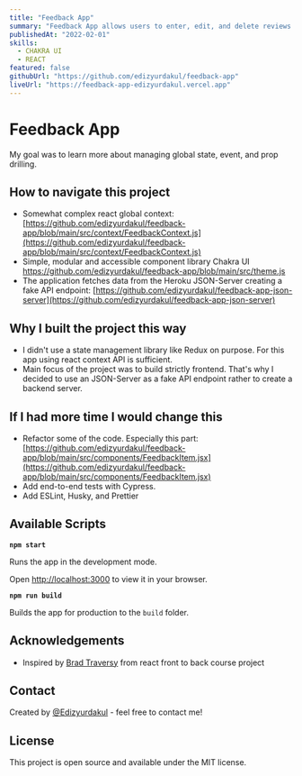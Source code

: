 ---
title: "Feedback App"
summary: "Feedback App allows users to enter, edit, and delete reviews with rating selection and text description."
publishedAt: "2022-02-01"
skills:
  - CHAKRA UI
  - REACT
featured: false
githubUrl: "https://github.com/edizyurdakul/feedback-app"
liveUrl: "https://feedback-app-edizyurdakul.vercel.app"
---

# Feedback App

My goal was to learn more about managing global state, event, and prop drilling.

## How to navigate this project

- Somewhat complex react global context: [https://github.com/edizyurdakul/feedback-app/blob/main/src/context/FeedbackContext.js](https://github.com/edizyurdakul/feedback-app/blob/main/src/context/FeedbackContext.js)
- Simple, modular and accessible component library Chakra UI https://github.com/edizyurdakul/feedback-app/blob/main/src/theme.js
- The application fetches data from the Heroku JSON-Server creating a fake API endpoint: [https://github.com/edizyurdakul/feedback-app-json-server](https://github.com/edizyurdakul/feedback-app-json-server)

## Why I built the project this way

- I didn't use a state management library like Redux on purpose. For this app using react context API is sufficient.
- Main focus of the project was to build strictly frontend. That's why I decided to use an JSON-Server as a fake API endpoint rather to create a backend server.

## If I had more time I would change this

- Refactor some of the code. Especially this part: [https://github.com/edizyurdakul/feedback-app/blob/main/src/components/FeedbackItem.jsx](https://github.com/edizyurdakul/feedback-app/blob/main/src/components/FeedbackItem.jsx)
- Add end-to-end tests with Cypress.
- Add ESLint, Husky, and Prettier

## Available Scripts

**`npm start`**

Runs the app in the development mode.

Open [http://localhost:3000](http://localhost:3000/) to view it in your browser.

**`npm run build`**

Builds the app for production to the `build` folder.

## Acknowledgements

- Inspired by [Brad Traversy](https://www.traversymedia.com/) from react front to back course project

## Contact

Created by [@Edizyurdakul](https://edizyurdakul.com/) - feel free to contact me!

## License

This project is open source and available under the MIT license.
